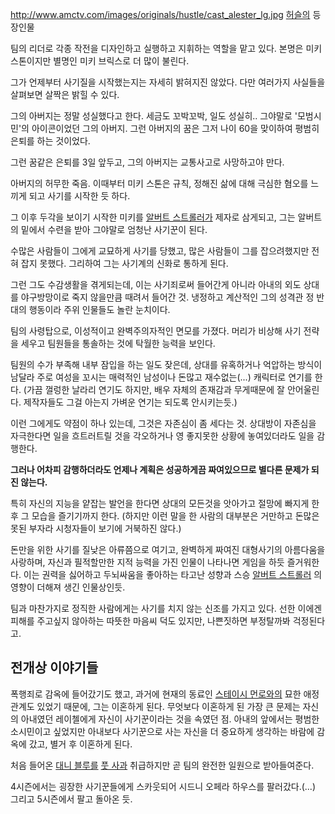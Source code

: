 http://www.amctv.com/images/originals/hustle/cast_alester_lg.jpg
[[허슬]]의 등장인물

팀의 리더로 각종 작전을 디자인하고 실행하고 지휘하는 역할을 맡고 있다. 본명은 미키 스톤이지만 별명인 미키 브릭스로 더 많이 불린다.

그가 언제부터 사기질을 시작했는지는 자세히 밝혀지진 않았다. 다만 여러가지 사실들을 살펴보면 살짝은 밝힐 수 있다.

그의 아버지는 정말 성실했다고 한다. 세금도 꼬박꼬박, 일도 성실히..
그야말로 '모범시민'의 아이콘이었던 그의 아버지.
그런 아버지의 꿈은 그저 나이 60을 맞이하여 평범히 은퇴를 하는 것이었다.

그런 꿈같은 은퇴를 3일 앞두고, 그의 아버지는 교통사고로 사망하고야 만다.

아버지의 허무한 죽음. 이때부터 미키 스톤은 규칙, 정해진 삶에 대해 극심한 혐오를 느끼게 되고 사기를 시작한 듯 하다.

그 이후 두각을 보이기 시작한 미키를 [[알버트 스트롤러]]가 제자로 삼게되고, 그는 알버트의 밑에서 수련을 받아 그야말로 엄청난 사기꾼이 된다.

수많은 사람들이 그에게 교묘하게 사기를 당했고, 많은 사람들이 그를 잡으려했지만 전혀 잡지 못했다. 그리하여 그는 사기계의 신화로 통하게 된다.

그런 그도 수감생활을 겪게되는데, 이는 사기죄로써 들어간게 아니라 아내의 외도 상대를 야구방망이로 죽지 않을만큼 때려서 들어간 것. 냉정하고 계산적인 그의 성격관 정 반대의 행동이라 주위 인물들도 놀란 눈치이다.

팀의 사령탑으로, 이성적이고 완벽주의자적인 면모를 가졌다. 머리가 비상해 사기 전략을 세우고 팀원들을 통솔하는 것에 탁월한 능력을 보인다. 

팀원의 수가 부족해 내부 잠입을 하는 일도 잦은데, 상대를 유혹하거나 억압하는 방식이 남달라 주로 여성을 꼬시는 매력적인 남성이나 돈많고 재수없는(...) 캐릭터로 연기를 한다. 
(가끔 껄렁한 날라리 연기도 하지만, 배우 자체의 존재감과 무게때문에 잘 안어울린다. 제작자들도 그걸 아는지 가벼운 연기는 되도록 안시키는듯.)

이런 그에게도 약점이 하나 있는데, 그것은 자존심이 좀 세다는 것.
상대방이 자존심을 자극한다면 일을 흐트러트릴 것을 각오하거나 영 좋지못한 상황에 놓여있더라도 일을 감행한다.

'''그러나 어차피 감행하더라도 언제나 계획은 성공하게끔 짜여있으므로 별다른 문제가 되진 않는다.'''

특히 자신의 지능을 얕잡는 발언을 한다면 상대의 모든것을 앗아가고 절망에 빠지게 한 후 그 모습을 즐기기까지 한다. 
(하지만 이런 말을 한 사람의 대부분은 거만하고 돈많은 못된 부자라 시청자들이 보기에 거북하진 않다.)

돈만을 위한 사기를 질낮은 아류쯤으로 여기고, 완벽하게 짜여진 대형사기의 아름다움을 사랑하며, 자신과 필적할만한 지적 능력을 가진 인물이 나타나면 게임을 하듯 즐거워한다. 이는 권력을 싫어하고 두뇌싸움을 좋아하는 타고난 성향과 스승 [[알버트 스트롤러]] 의 영향이 더해져 생긴 인물상인듯.

팀과 마찬가지로 정직한 사람에게는 사기를 치지 않는 신조를 가지고 있다.
선한 이에겐 피해를 주고싶지 않아하는 따뜻한 마음씨 덕도 있지만, 나쁜짓하면 부정탈까봐 걱정된다고.










== 전개상 이야기들 ==

폭행죄로 감옥에 들어갔기도 했고, 과거에 현재의 동료인 [[스테이시 먼로]]와의 묘한 애정관계도 있었기 때문에, 그는 이혼하게 된다. 무엇보다 이혼하게 된 가장 큰 문제는 자신의 아내였던 레이첼에게 자신이 사기꾼이라는 것을 속였던 점. 아내의 앞에서는 평범한 소시민이고 싶었지만 아내보다 사기꾼으로 사는 자신을 더 중요하게 생각하는 바람에 감옥에 갔고, 별거 후 이혼하게 된다.

처음 들어온 [[대니 블루]]를 [[풋 사과]] 취급하지만 곧 팀의 완전한 일원으로 받아들여준다.

4시즌에서는 굉장한 사기꾼들에게 스카웃되어 시드니 오페라 하우스를 팔러갔다.(...) 그리고 5시즌에서 팔고 돌아온 듯.

